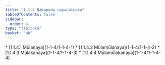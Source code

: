 ```yaml
---
title: "1.1.4 Nāmapada nayacatukka"
tableOfContents: false
sidebar:
  order: 4
type: "tipitaka"
basket: "ab"
---
```



<DynamicBreadcrumb />



<TableOfContents>
* [1.1.4.1 Mūlanaya](1-1-4/1-1-4-1)
* [1.1.4.2 Mūlamūlanaya](1-1-4/1-1-4-2)
* [1.1.4.3 Mūlakanaya](1-1-4/1-1-4-3)
* [1.1.4.4 Mūlamūlakanaya](1-1-4/1-1-4-4)
</TableOfContents>
